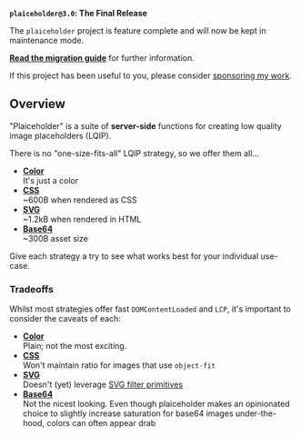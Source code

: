 
<IntroHeader
  headline="Beautiful image placeholders, without the hassle."
  tagline="Choose-your-own adventure, from pure CSS to SVG…"
/>

<Callout type="info">

**`plaiceholder@3.0`: The Final Release**

The `plaiceholder` project is feature complete and will now be kept in maintenance mode.

[**Read the migration guide**](/docs/upgrading-to-3) for further information.

If this project has been useful to you, please consider [sponsoring my work](https://joebell.co.uk/sponsors).

</Callout>

## Overview

"Plaiceholder" is a suite of **server-side** functions for creating low quality image placeholders (LQIP).

There is no "one-size-fits-all" LQIP strategy, so we offer them all…

- [**Color**](/docs/usage#color)  
  It's just a color
- [**CSS**](/docs/usage#css)  
  ~600B when rendered as CSS
- [**SVG**](/docs/usage#svg)  
  ~1.2kB when rendered in HTML
- [**Base64**](/docs/usage#base64)  
  ~300B asset size

Give each strategy a try to see what works best for your individual use-case.

### Tradeoffs

Whilst most strategies offer fast `DOMContentLoaded` and `LCP`, it's important to consider the caveats of each:

- [**Color**](/docs/usage#color)  
  Plain; not the most exciting.
- [**CSS**](/docs/usage#css)  
  Won't maintain ratio for images that use `object-fit`
- [**SVG**](/docs/usage#svg)  
  Doesn't (yet) leverage [SVG filter primitives](https://developer.mozilla.org/en-US/Web/SVG/Element/feGaussianBlur)
- [**Base64**](/docs/usage#base64)  
  Not the nicest looking. Even though plaiceholder makes an opinionated choice to slightly increase saturation for base64 images under-the-hood, colors can often appear drab
